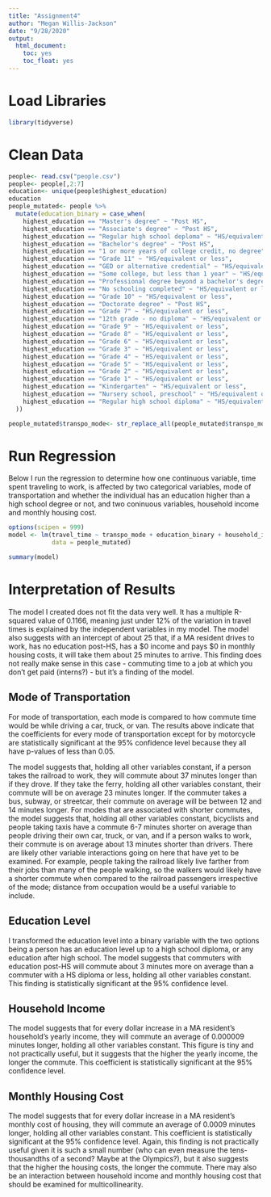 ```yaml
---
title: "Assignment4"
author: "Megan Willis-Jackson"
date: "9/28/2020"
output: 
  html_document: 
    toc: yes
    toc_float: yes
---
```


# Load Libraries

```r
library(tidyverse)

```

# Clean Data

```r
people<- read.csv("people.csv")
people<- people[,2:7]
education<- unique(people$highest_education)
education
people_mutated<- people %>%
  mutate(education_binary = case_when(
    highest_education == "Master's degree" ~ "Post HS",
    highest_education == "Associate's degree" ~ "Post HS",
    highest_education == "Regular high school deploma" ~ "HS/equivalent or less",
    highest_education == "Bachelor's degree" ~ "Post HS",
    highest_education == "1 or more years of college credit, no degree" ~ "Post HS",
    highest_education == "Grade 11" ~ "HS/equivalent or less",
    highest_education == "GED or alternative credential" ~ "HS/equivalent or less",
    highest_education == "Some college, but less than 1 year" ~ "HS/equivalent or less",
    highest_education == "Professional degree beyond a bachelor's degree" ~ "Post HS",
    highest_education == "No schooling completed" ~ "HS/equivalent or less",
    highest_education == "Grade 10" ~ "HS/equivalent or less",
    highest_education == "Doctorate degree" ~ "Post HS",
    highest_education == "Grade 7" ~ "HS/equivalent or less",
    highest_education == "12th grade - no diploma" ~ "HS/equivalent or less",
    highest_education == "Grade 9" ~ "HS/equivalent or less",
    highest_education == "Grade 8" ~ "HS/equivalent or less",
    highest_education == "Grade 6" ~ "HS/equivalent or less",
    highest_education == "Grade 3" ~ "HS/equivalent or less",
    highest_education == "Grade 4" ~ "HS/equivalent or less",
    highest_education == "Grade 5" ~ "HS/equivalent or less",
    highest_education == "Grade 2" ~ "HS/equivalent or less",
    highest_education == "Grade 1" ~ "HS/equivalent or less",
    highest_education == "Kindergarten" ~ "HS/equivalent or less",
    highest_education == "Nursery school, preschool" ~ "HS/equivalent or less",
    highest_education == "Regular high school diploma" ~ "HS/equivalent or less"
  ))

people_mutated$transpo_mode<- str_replace_all(people_mutated$transpo_mode, "Car, truck, or van", "1Car, truck, or van")

```

# Run Regression

Below I run the regression to determine how one continuous variable, time spent traveling to work, is affected by two categorical variables, mode of transportation and whether the individual has an education higher than a high school degree or not, and two coninuous variables, household income and monthly housing cost.

```r
options(scipen = 999)
model <- lm(travel_time ~ transpo_mode + education_binary + household_income + monthly_housing_total, 
            data = people_mutated)

summary(model)

```

# Interpretation of Results

The model I created does not fit the data very well. It has a multiple R-squared value of 0.1166, meaning just under 12% of the variation in travel times is explained by the independent variables in my model. The model also suggests with an intercept of about 25 that, if a MA resident drives to work, has no education post-HS, has a $0 income and pays $0 in monthly housing costs, it will take them about 25 minutes to arrive. This finding does not really make sense in this case - commuting time to a job at which you don't get paid (interns?) - but it's a finding of the model.

## Mode of Transportation

For mode of transportation, each mode is compared to how commute time would be while driving a car, truck, or van. The results above indicate that the coefficients for every mode of transportation except for by motorcycle are statistically significant at the 95% confidence level because they all have p-values of less than 0.05. 

The model suggests that, holding all other variables constant, if a person takes the railroad to work, they will commute about 37 minutes longer than if they drove. If they take the ferry, holding all other variables constant, their commute will be on average 23 minutes longer. If the commuter takes a bus, subway, or streetcar, their commute on average will be between 12 and 14 minutes longer. For modes that are associated with shorter commutes, the model suggests that, holding all other variables constant, bicyclists and people taking taxis have a commute 6-7 minutes shorter on average than people driving their own car, truck, or van, and if a person walks to work, their commute is on average about 13 minutes shorter than drivers. There are likely other variable interactions going on here that have yet to be examined. For example, people taking the railroad likely live farther from their jobs than many of the people walking, so the walkers would likely have a shorter commute when compared to the railroad passengers irrespective of the mode; distance from occupation would be a useful variable to include.

## Education Level

I transformed the education level into a binary variable with the two options being a person has an education level up to a high school diploma, or any education after high school. The model suggests that commuters with education post-HS will commute about 3 minutes more on average than a commuter with a HS diploma or less, holding all other variables constant. This finding is statistically significant at the 95% confidence level.

## Household Income

The model suggests that for every dollar increase in a MA resident's household's yearly income, they will commute an average of 0.000009 minutes longer, holding all other variables constant. This figure is tiny and not practically useful, but it suggests that the higher the yearly income, the longer the commute. This coefficient is statistically significant at the 95% confidence level.

## Monthly Housing Cost

The model suggests that for every dollar increase in a MA resident's monthly cost of housing, they will commute an average of 0.0009 minutes longer, holding all other variables constant. This coefficient is statistically significant at the 95% confidence level. Again, this finding is not practically useful given it is such a small number (who can even measure the tens-thousandths of a second? Maybe at the Olympics?), but it also suggests that the higher the housing costs, the longer the commute. There may also be an interaction between household income and monthly housing cost that should be examined for multicollinearity. 
